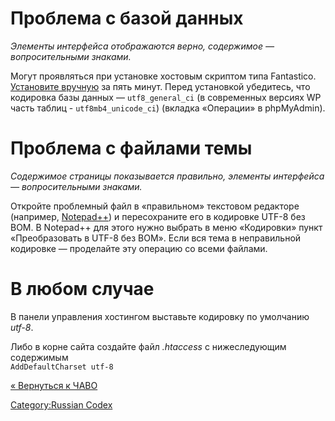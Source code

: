 = Проблема с базой данных =
<em>Элементы интерфейса отображаются верно, содержимое — вопросительными знаками.</em>

Могут проявляться при установке хостовым скриптом типа Fantastico. [[Установка WordPress|Установите вручную]] за пять минут. Перед установкой убедитесь, что кодировка базы данных — <tt>utf8_general_ci</tt> (в современных версиях WP часть таблиц - <tt>utf8mb4_unicode_ci</tt>) (вкладка «Операции» в phpMyAdmin).

= Проблема с файлами темы =
<em>Содержимое страницы показывается правильно, элементы интерфейса — вопросительными знаками.</em>

Откройте проблемный файл в «правильном» текстовом редакторе (например, [http://notepad-plus-plus.org/ Notepad++]) и пересохраните его в кодировке UTF-8 без BOM. В Notepad++ для этого нужно выбрать в меню «Кодировки» пункт «Преобразовать в UTF-8 без BOM». Если вcя тема в неправильной кодировке — проделайте эту операцию со всеми файлами.

= В любом случае =
В панели управления хостингом выставьте кодировку по умолчанию <em>utf-8</em>.

Либо в корне сайта создайте файл <em>.htaccess</em> с нижеследующим содержимым<br/>
<code>AddDefaultCharset utf-8</code>

[[ЧАВО|« Вернуться к ЧАВО]]

[[Category:Russian Codex]]
